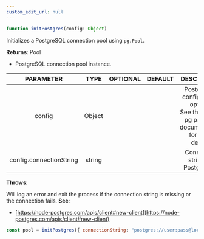 ```yaml
---
custom_edit_url: null
---
```


```ts
function initPostgres(config: Object)
```

<div>

</div>

Initializes a PostgreSQL connection pool using `pg.Pool`.

**Returns**: Pool
- PostgreSQL connection pool instance.

|PARAMETER|TYPE|OPTIONAL|DEFAULT|DESCRIPTION|
|:---:|:---:|:---:|:---:|:---:|
|config|Object|||PostgreSQL configuration options.<br />  See the official pg package documentation for more details:|
|config.connectionString|string|||Connection string for PostgreSQL.|

**Throws**: 

Will log an error and exit the process if the connection string is missing or the connection fails.
**See**:
- [https://node-postgres.com/apis/client#new-client](https://node-postgres.com/apis/client#new-client)
```js
const pool = initPostgres({ connectionString: "postgres://user:pass@localhost:5432/mydb" });
```

